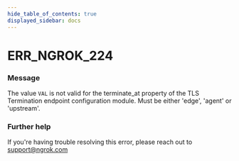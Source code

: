 ```yaml
---
hide_table_of_contents: true
displayed_sidebar: docs
---
```



# ERR_NGROK_224

### Message
The value `VAL` is not valid for the terminate_at property of the TLS Termination endpoint configuration module. Must be either 'edge', 'agent' or 'upstream'.

<ErrorDetails error='err_ngrok_224' />


### Further help
If you're having trouble resolving this error, please reach out to [support@ngrok.com](mailto:support@ngrok.com?subject=Help%20with%20ERR_NGROK_224)

